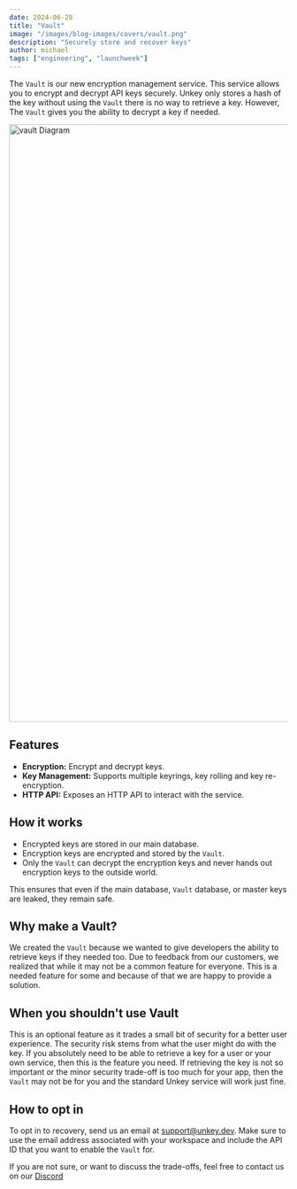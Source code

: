 ```yaml
---
date: 2024-06-28
title: "Vault"
image: "/images/blog-images/covers/vault.png"
description: "Securely store and recover keys"
author: michael
tags: ["engineering", "launchweek"]
---
```


The `Vault` is our new encryption management service. This service allows you to encrypt and decrypt API keys securely. Unkey only stores a hash of the key without using the `Vault` there is no way to retrieve a key.  However, The `Vault` gives you the ability to decrypt a key if needed.


<Image src="/images/blog-images/vault-launch/vaultDiagram.png" alt="vault Diagram" width="1920" height="1080"/>

## Features

- **Encryption:** Encrypt and decrypt keys. 
- **Key Management:**  Supports multiple keyrings, key rolling and key re-encryption.
- **HTTP API:** Exposes an HTTP API to interact with the service.

## How it works

- Encrypted keys are stored in our main database.
- Encryption keys are encrypted and stored by the `Vault`.
- Only the `Vault` can decrypt the encryption keys and never hands out encryption keys to the outside world.

This ensures that even if the main database, `Vault` database, or master keys are leaked, they remain safe.

## Why make a Vault?

We created the `Vault` because we wanted to give developers the ability to retrieve keys if they needed too. Due to feedback from our customers, we realized that while it may not be a common feature for everyone. This is a needed feature for some and because of that we are happy to provide a solution. 

## When you shouldn't use Vault

This is an optional feature as it trades a small bit of security for a better user experience. The security risk stems from what the user might do with the key. If you absolutely need to be able to retrieve a key for a user or your own service, then this is the feature you need. If retrieving the key is not so important or the minor security trade-off is too much for your app, then the `Vault` may not be for you and the standard Unkey service will work just fine.

## How to opt in

To opt in to recovery, send us an email at support@unkey.dev. Make sure to use the email address associated with your workspace and include the API ID that you want to enable the `Vault` for.


If you are not sure, or want to discuss the trade-offs, feel free to contact us on our [Discord](https://discord.com/invite/fDbezjbJbD)

